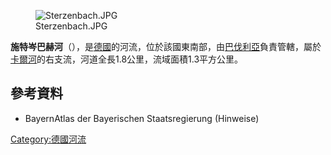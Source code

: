 {{Multiple issues|
{{Expand language|1=de|time=2020-10-01T03:23:47+00:00}}
{{Onesource|time=2020-10-01T03:23:47+00:00}}
}}
{{Coord|50|3|44.95|N|9|10|44.71|E|display=title}}
[[Image:Sterzenbach.JPG|right]]

'''施特岑巴赫河'''（{{lang-de|Sterzenbach}}），是[[德國|德國]]的河流，位於該國東南部，由[[巴伐利亞|巴伐利亞]]負責管轄，屬於[[卡爾河|卡爾河]]的右支流，河道全長1.8公里，流域面積1.3平方公里。

==參考資料==
*  BayernAtlas der Bayerischen Staatsregierung (Hinweise)

{{Germany-geo-stub}}
[[Category:德國河流|Category:德國河流]]